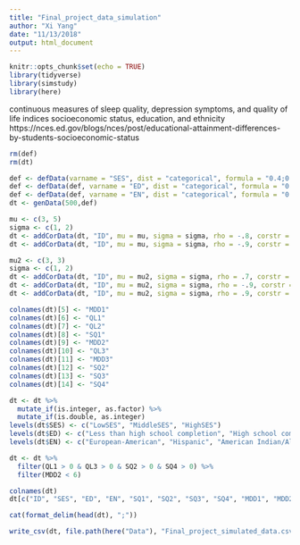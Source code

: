 ```yaml
---
title: "Final_project_data_simulation"
author: "Xi Yang"
date: "11/13/2018"
output: html_document
---
```


```r
knitr::opts_chunk$set(echo = TRUE)
library(tidyverse)
library(simstudy)
library(here)
```
continuous measures of sleep quality, depression symptoms, and quality of life indices
socioeconomic status, education, and ethnicity
https://nces.ed.gov/blogs/nces/post/educational-attainment-differences-by-students-socioeconomic-status
```r
rm(def)
rm(dt)

def <- defData(varname = "SES", dist = "categorical", formula = "0.4;0.5;0.1", id = "ID")
def <- defData(def, varname = "ED", dist = "categorical", formula = "0.1;0.3;0.4;0.2")
def <- defData(def, varname = "EN", dist = "categorical", formula = "0.7;0.09;0.03;0.06;0.1;0.015;0.005")
dt <- genData(500,def)

mu <- c(3, 5)
sigma <- c(1, 2)
dt <- addCorData(dt, "ID", mu = mu, sigma = sigma, rho = -.8, corstr = "cs")
dt <- addCorData(dt, "ID", mu = mu, sigma = sigma, rho = -.9, corstr = "cs")

mu2 <- c(3, 3)
sigma <- c(1, 2)
dt <- addCorData(dt, "ID", mu = mu2, sigma = sigma, rho = .7, corstr = "cs")
dt <- addCorData(dt, "ID", mu = mu2, sigma = sigma, rho = -.9, corstr = "cs")
dt <- addCorData(dt, "ID", mu = mu2, sigma = sigma, rho = .9, corstr = "cs")

colnames(dt)[5] <- "MDD1"
colnames(dt)[6] <- "QL1"
colnames(dt)[7] <- "QL2"
colnames(dt)[8] <- "SQ1"
colnames(dt)[9] <- "MDD2"
colnames(dt)[10] <- "QL3"
colnames(dt)[11] <- "MDD3"
colnames(dt)[12] <- "SQ2"
colnames(dt)[13] <- "SQ3"
colnames(dt)[14] <- "SQ4"

dt <- dt %>% 
  mutate_if(is.integer, as.factor) %>% 
  mutate_if(is.double, as.integer)
levels(dt$SES) <- c("LowSES", "MiddleSES", "HighSES")
levels(dt$ED) <- c("Less than high school completion", "High school completion", "Some postsecondary education", "Postsecondary certificate")
levels(dt$EN) <- c("European-American", "Hispanic", "American Indian/Alaska Native", "Asian", "African-American", "Pacific Islander", "Other")

dt <- dt %>%
  filter(QL1 > 0 & QL3 > 0 & SQ2 > 0 & SQ4 > 0) %>%
  filter(MDD2 < 6)

colnames(dt)
dt[c("ID", "SES", "ED", "EN", "SQ1", "SQ2", "SQ3", "SQ4", "MDD1", "MDD2", "MDD3", "QL1", "QL2", "QL3")]

cat(format_delim(head(dt), ";"))

write_csv(dt, file.path(here("Data"), "Final_project_simulated_data.csv"))
```
